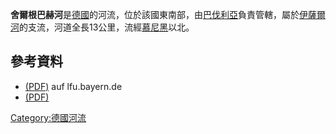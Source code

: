 {{Coord|48.312613|N|11.702821|E|display=title}}

'''舍爾根巴赫河'''是[[德國|德國]]的河流，位於該國東南部，由[[巴伐利亞|巴伐利亞]]負責管轄，屬於[[伊薩爾河|伊薩爾河]]的支流，河道全長13公里，流經[[慕尼黑|慕尼黑]]以北。

==參考資料==
* [http://www.lfu.bayern.de/natur/natura_2000_erhaltungsziele/datenboegen_7028_7942/doc/7736_371.pdf (PDF)] auf lfu.bayern.de
* [http://www.lfvbayern.de/media/files/FIZ_2_2010_Seite20.pdf (PDF)]

{{Germany-geo-stub}}
[[Category:德國河流|Category:德國河流]]